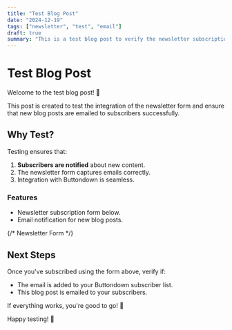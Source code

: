 ```yaml
---
title: "Test Blog Post"
date: "2024-12-19"
tags: ["newsletter", "test", "email"]
draft: true
summary: "This is a test blog post to verify the newsletter subscription and email functionality."
---
```


# Test Blog Post

Welcome to the test blog post! 🎉

This post is created to test the integration of the newsletter form and ensure that new blog posts are emailed to subscribers successfully.

## Why Test?

Testing ensures that:
1. **Subscribers are notified** about new content.
2. The newsletter form captures emails correctly.
3. Integration with Buttondown is seamless.

### Features

- Newsletter subscription form below.
- Email notification for new blog posts.

{/* Newsletter Form */}
<div className="mx-2 my-12 flex w-[300px] items-center justify-center sm:w-[400px] md:w-[550px]">
  <BlogNewsletterForm />
</div>

## Next Steps

Once you've subscribed using the form above, verify if:
- The email is added to your Buttondown subscriber list.
- This blog post is emailed to your subscribers.

If everything works, you're good to go! 🎉

Happy testing! 🚀
